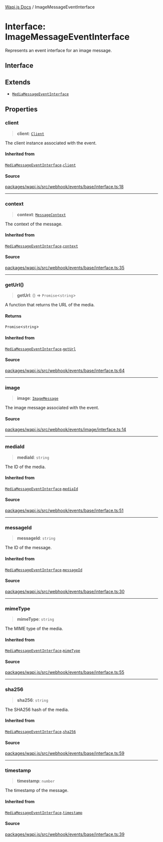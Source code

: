 [Wapi.js Docs](../README.mdx) / ImageMessageEventInterface

# Interface: ImageMessageEventInterface

Represents an event interface for an image message.

## Interface

## Extends

- [`MediaMessageEventInterface`](MediaMessageEventInterface.mdx)

## Properties

### client

> **client**: [`Client`](../classes/Client.mdx)

The client instance associated with the event.

#### Inherited from

[`MediaMessageEventInterface`](MediaMessageEventInterface.mdx).[`client`](MediaMessageEventInterface.mdx#client)

#### Source

[packages/wapi.js/src/webhook/events/base/interface.ts:18](https://github.com/sarthakjdev/wapi.js/blob/161a86b914b71fc7ac25ae9ad145786137f3f4f9/packages/wapi.js/src/webhook/events/base/interface.ts#L18)

***

### context

> **context**: [`MessageContext`](../type-aliases/MessageContext.mdx)

The context of the message.

#### Inherited from

[`MediaMessageEventInterface`](MediaMessageEventInterface.mdx).[`context`](MediaMessageEventInterface.mdx#context)

#### Source

[packages/wapi.js/src/webhook/events/base/interface.ts:35](https://github.com/sarthakjdev/wapi.js/blob/161a86b914b71fc7ac25ae9ad145786137f3f4f9/packages/wapi.js/src/webhook/events/base/interface.ts#L35)

***

### getUrl()

> **getUrl**: () => `Promise`\<`string`\>

A function that returns the URL of the media.

#### Returns

`Promise`\<`string`\>

#### Inherited from

[`MediaMessageEventInterface`](MediaMessageEventInterface.mdx).[`getUrl`](MediaMessageEventInterface.mdx#geturl)

#### Source

[packages/wapi.js/src/webhook/events/base/interface.ts:64](https://github.com/sarthakjdev/wapi.js/blob/161a86b914b71fc7ac25ae9ad145786137f3f4f9/packages/wapi.js/src/webhook/events/base/interface.ts#L64)

***

### image

> **image**: [`ImageMessage`](../classes/ImageMessage.mdx)

The image message associated with the event.

#### Source

[packages/wapi.js/src/webhook/events/image/interface.ts:14](https://github.com/sarthakjdev/wapi.js/blob/161a86b914b71fc7ac25ae9ad145786137f3f4f9/packages/wapi.js/src/webhook/events/image/interface.ts#L14)

***

### mediaId

> **mediaId**: `string`

The ID of the media.

#### Inherited from

[`MediaMessageEventInterface`](MediaMessageEventInterface.mdx).[`mediaId`](MediaMessageEventInterface.mdx#mediaid)

#### Source

[packages/wapi.js/src/webhook/events/base/interface.ts:51](https://github.com/sarthakjdev/wapi.js/blob/161a86b914b71fc7ac25ae9ad145786137f3f4f9/packages/wapi.js/src/webhook/events/base/interface.ts#L51)

***

### messageId

> **messageId**: `string`

The ID of the message.

#### Inherited from

[`MediaMessageEventInterface`](MediaMessageEventInterface.mdx).[`messageId`](MediaMessageEventInterface.mdx#messageid)

#### Source

[packages/wapi.js/src/webhook/events/base/interface.ts:30](https://github.com/sarthakjdev/wapi.js/blob/161a86b914b71fc7ac25ae9ad145786137f3f4f9/packages/wapi.js/src/webhook/events/base/interface.ts#L30)

***

### mimeType

> **mimeType**: `string`

The MIME type of the media.

#### Inherited from

[`MediaMessageEventInterface`](MediaMessageEventInterface.mdx).[`mimeType`](MediaMessageEventInterface.mdx#mimetype)

#### Source

[packages/wapi.js/src/webhook/events/base/interface.ts:55](https://github.com/sarthakjdev/wapi.js/blob/161a86b914b71fc7ac25ae9ad145786137f3f4f9/packages/wapi.js/src/webhook/events/base/interface.ts#L55)

***

### sha256

> **sha256**: `string`

The SHA256 hash of the media.

#### Inherited from

[`MediaMessageEventInterface`](MediaMessageEventInterface.mdx).[`sha256`](MediaMessageEventInterface.mdx#sha256)

#### Source

[packages/wapi.js/src/webhook/events/base/interface.ts:59](https://github.com/sarthakjdev/wapi.js/blob/161a86b914b71fc7ac25ae9ad145786137f3f4f9/packages/wapi.js/src/webhook/events/base/interface.ts#L59)

***

### timestamp

> **timestamp**: `number`

The timestamp of the message.

#### Inherited from

[`MediaMessageEventInterface`](MediaMessageEventInterface.mdx).[`timestamp`](MediaMessageEventInterface.mdx#timestamp)

#### Source

[packages/wapi.js/src/webhook/events/base/interface.ts:39](https://github.com/sarthakjdev/wapi.js/blob/161a86b914b71fc7ac25ae9ad145786137f3f4f9/packages/wapi.js/src/webhook/events/base/interface.ts#L39)

